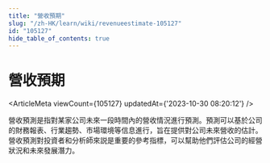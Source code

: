 ```yaml
---
title: "營收預期"
slug: "/zh-HK/learn/wiki/revenueestimate-105127"
id: "105127"
hide_table_of_contents: true
---
```



<Breadcrumbs current="營收預期" />

# 營收預期

<ArticleMeta viewCount={105127} updatedAt={'2023-10-30 08:20:12'} />
<div className='border-solid border-b border-t-0 my-4 border-[var(--ifm-color-gray-300)]' />

營收預測是指對某家公司未來一段時間內的營收情況進行預測。預測可以基於公司的財務報表、行業趨勢、市場環境等信息進行，旨在提供對公司未來營收的估計。營收預測對投資者和分析師來説是重要的參考指標，可以幫助他們評估公司的經營狀況和未來發展潛力。
